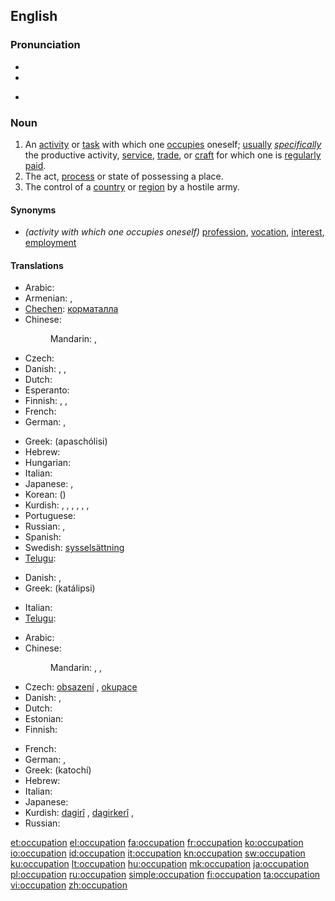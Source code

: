 ==English==

===Pronunciation===
* {{IPA|/ɑkjupe(ɪ)ʃən/}}
* {{audio|en-us-occupation.ogg|Audio (US)}}

* {{rhymes|eɪʃǝn}}

===Noun===
{{en-noun}}

# An [[activity]] or [[task]] with which one [[occupies]] oneself; [[usually]] ''[[specifically]]'' the productive activity, [[service]], [[trade]], or [[craft]] for which one is [[regularly]] [[paid]].
# The act, [[process]] or state of possessing a place.
# The control of a [[country]] or [[region]] by a hostile army.

====Synonyms====
* ''(activity with which one occupies oneself)'' [[profession]], [[vocation]], [[interest]], [[employment]]

====Translations====
{{trans-top|activity or task with which one occupies oneself}}
* Arabic: {{t|ar|وظيفة|f|tr=waZiifa|sc=Arab}}
* Armenian: {{t|hy|զբաղմունք|tr=zbaġmunk’}},  {{qualifier|regularly paid}} {{t-|hy|աշխատանք|tr=ašxatank’}}
* [[Chechen]]: [[корматалла]]
* Chinese:
*: Mandarin: {{t|zh|職業|sc=Hani}},  {{t|zh|职业|tr=zhíyè|sc=Hani}}
* Czech: {{t+|cs|zaměstnání|n}}
* Danish: {{t+|da|arbejde|n}},  {{t|da|beskæftigelse|c}},  {{t-|da|erhverv|n}}
* Dutch: {{t+|nl|bezigheid|f}}
* Esperanto: {{t-|eo|okupo|xs=Esperanto}}
* Finnish: {{t+|fi|ammatti}}, {{t+|fi|työ}}, {{t-|fi|ajanviete}}
* French: {{t+|fr|occupation|f}}
* German: {{t+|de|Beschäftigung|f}}, {{t+|de|Beruf|m}}
{{trans-mid}}
* Greek: {{t+|el|απασχόληση|f}} (apaschólisi)
* Hebrew: {{he-translation|תעסוקה|ta'asuka}}
* Hungarian: {{t+|hu|foglalkozás}}
* Italian: {{t+|it|occupazione|f}}
* Japanese: {{t|ja|仕事|tr=しごと, shigoto|sc=Jpan}},  {{t|ja|職業|tr=しょくぎょう, shokugyō|sc=Jpan}}
* Korean: {{t|ko|직업|tr=jikeop|sc=Kore}} ({{t|ko|職業|sc=Kore}})
* Kurdish: {{t+|ku|pîşe}}, {{t+|ku|meslek}}, {{t+|ku|mihne}}, {{t+|ku|hokar}}, {{t+|ku|kariyer}}, {{t+|ku|profesyon}}, {{t-|ku|پیشه‌|sc=ku-Arab}}
* Portuguese: {{t+|pt|ocupação|f}}
* Russian: {{t+|ru|занятие|n|tr=zanjátije|sc=Cyrl}},  {{t|ru|профессия|f|tr=proféssija|sc=Cyrl}}
* Spanish: {{t-|es|ocupación|m}}
* Swedish: [[sysselsättning]] {{c}}
* [[Telugu]]: {{t|te|వృత్తి|tr=vRtti|sc=Telu}}
{{trans-bottom}}

{{trans-top|act, process or state of possessing a place}}
* Danish: {{t|da|besættelse|c}},  {{t|da|okkupation|c}}
* Greek: {{t|el|κατάληψη|f}} (katálipsi)
{{trans-mid}}
* Italian: {{t+|it|occupazione|f}}
* [[Telugu]]: {{t|te|ఆక్రమణం|tr=aakramaNam|sc=Telu}}
{{trans-bottom}}

{{trans-top|situation where a country or region is occupied}}
* Arabic: {{t|ar|حرفة|f|tr=Hírfa|sc=Arab}}
* Chinese:
*: Mandarin: {{t|zh|占領|sc=Hani}},  {{t|zh|占领|tr=zhànlǐng|sc=Hani}},  {{t|zh|占用|tr=zhànyòng|sc=Hani}}
* Czech: [[obsazení]] {{n}}, [[okupace]] {{f}}
* Danish: {{t|da|besættelse|c}},  {{t|da|okkupation|c}}
* Dutch: {{t+|nl|bezetting}}
* Estonian: {{t|et|okupatsioon}}
* Finnish: {{t-|fi|miehitys}}
{{trans-mid}}
* French: {{t+|fr|occupation|f}}
* German: {{t-|de|Besetzung|f}}, {{t+|de|Okkupation|f}}
* Greek: {{t|el|κατοχή|f}} (katochí)
* Hebrew: {{he-translation|כיבוש|kibush}}
* Italian: {{t+|it|occupazione|f}}
* Japanese: {{t|ja|占領|tr=せんりょう, senryō|sc=Jpan}}
* Kurdish: [[dagirî]] {{f}}, [[dagirkerî]] {{f}}, {{ku-Arab|[[داگیری]]}}
* Russian: {{t+|ru|оккупация|f|tr=okkupátsija|sc=Cyrl}}
{{trans-bottom}}

[[et:occupation]]
[[el:occupation]]
[[fa:occupation]]
[[fr:occupation]]
[[ko:occupation]]
[[io:occupation]]
[[id:occupation]]
[[it:occupation]]
[[kn:occupation]]
[[sw:occupation]]
[[ku:occupation]]
[[lt:occupation]]
[[hu:occupation]]
[[mk:occupation]]
[[ja:occupation]]
[[pl:occupation]]
[[ru:occupation]]
[[simple:occupation]]
[[fi:occupation]]
[[ta:occupation]]
[[vi:occupation]]
[[zh:occupation]]